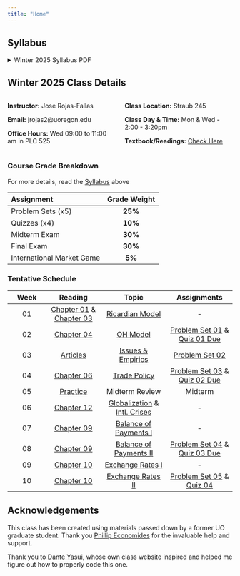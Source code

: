 ```yaml
---
title: "Home"
---
```


## Syllabus

```{=html}
<details>
  <summary>Winter 2025 Syllabus PDF</summary>
  <a class="btn btn-primary btn-lg cv-download" href="Documents/Syllabus/Syllabus.pdf" target="_blank">
    <i class="fa-solid fa-file-arrow-down"></i>&ensp;Download
  </a>
  <div class="embed-container">
    <iframe src="Documents/Syllabus/Syllabus.pdf" style="border: 0.5px" height="1000" width="800"></iframe>
  </div>
</details>
```

## Winter 2025 Class Details

:::: {.columns}
:::{.column width="50%"}

**Instructor:** Jose Rojas-Fallas

**Email:** jrojas2@uoregon.edu

**Office Hours:** Wed 09:00 to 11:00 am in PLC 525
:::

::: {.column width="50%"}

**Class Location:** Straub 245

**Class Day & Time:** Mon & Wed - 2:00 - 3:20pm

**Textbook/Readings:** [Check Here](Readings/articles.qmd)
:::

::::

### Course Grade Breakdown

For more details, read the [Syllabus](Documents/Syllabus/Syllabus.pdf) above


| Assignment   | Grade Weight  | 
|:------------|:------------:|
| Problem Sets (x5) | **25%** |
| Quizzes (x4) | **10%** |
| Midterm Exam | **30%** |
| Final Exam | **30%** |
| International Market Game | **5%** |

### Tentative Schedule

| **Week** |  **Reading** |    **Topic**    | **Assignments** |
|:--------:|:------------:|:---------------:|:---------------:|
|    01    | [Chapter 01](Readings/articles.qmd#chapter-01-(p.-24---37)) & [Chapter 03](Readings/articles.qmd#chapter-03-(p.-64---85)) | [Ricardian Model](Slides/lectures.qmd#ricardian-model) | - | 
|    02    | [Chapter 04](Readings/articles.qmd#chapter-04-(p.-87---114))  |    [OH Model](Slides/lectures.qmd#ho-model)     | [Problem Set 01](Assignments/list.qmd#ps01-(due-jan.-15-before-lecture-on-canvas)) & [Quiz 01 Due](Assignments/list.qmd#quiz-01-(due-jan.-15-before-lecture-on-canvas)) |
|    03    | [Articles](Readings/articles.qmd#course-literature)   | [Issues & Empirics](Slides/lectures.qmd#issues--empirics) |  [Problem Set 02](Assignments/list.qmd#ps02-(due-jan.-22-before-lecture-on-canvas) Due) |
|    04    | [Chapter 06](Readings/articles.qmd#chapter-06-(p.-139---158))  | [Trade Policy](Slides/lectures.qmd#trade-policy) | [Problem Set 03](Assignments/list.qmd#ps03-(due-jan.-29-before-lecture-on-canvas)) & [Quiz 02 Due](Assignments/list.qmd#quiz-02-(due-jan.-29-before-lecture-on-canvas)) |
|    05    | [Practice](Assignments/list.qmd#practice-midterm)   | Midterm Review | Midterm | 
|    06    | [Chapter 12](Readings/articles.qmd#chapter-12-(p.-298---310)) | [Globalization](Slides/lectures.qmd#globalization--international-crises) & [Intl. Crises](Slides/lectures.qmd#globalization--international-crises) | - |
|    07    | [Chapter 09](Readings/articles.qmd#chapter-09-(p.-206---231)) | [Balance of Payments I](Slides/lectures.qmd#part-one) | - |
|    08    | [Chapter 09](Readings/articles.qmd#chapter-09-(p.-206---231)) | [Balance of Payments II](Slides/lectures.qmd#part-two) | [Problem Set 04](Assignments/list.qmd#ps04-(due-feb.-26-before-lecture-on-canvas)) & [Quiz 03 Due](Assignments/list.qmd#quiz-03-(due-feb.-26-before-lecture-on-canvas)) |
|    09    | [Chapter 10](Readings/articles.qmd#chapter-10) | [Exchange Rates I](Slides/lectures.qmd#exchange-rates) | - |
|    10    | [Chapter 10](Readings/articles.qmd#chapter-10) | [Exchange Rates II](Slides/lectures.qmd#exchange-rates) | [Problem Set 05](Assignments/list.qmd#ps05-(due-mar.-05-before-lecture-on-canvas)) & [Quiz 04](Assignments/list.qmd#quiz-04-(due-mar.-12-before-lecture-on-canvas)) | 


## Acknowledgements

This class has been created using materials passed down by a former UO graduate student. 
Thank you [Phillip Economides](https://philip-economides.com){target="_blank"} for the invaluable help and support. 

Thank you to [Dante Yasui](https://github.com/dyasui){target="_blank"}, whose own class website inspired and helped me figure out how to properly code this one. 
